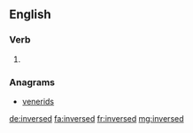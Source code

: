 ==English==

===Verb===
{{head|en}}

# {{en-past of|inverse}}

===Anagrams===
* [[venerids#English|venerids]]

[[de:inversed]]
[[fa:inversed]]
[[fr:inversed]]
[[mg:inversed]]